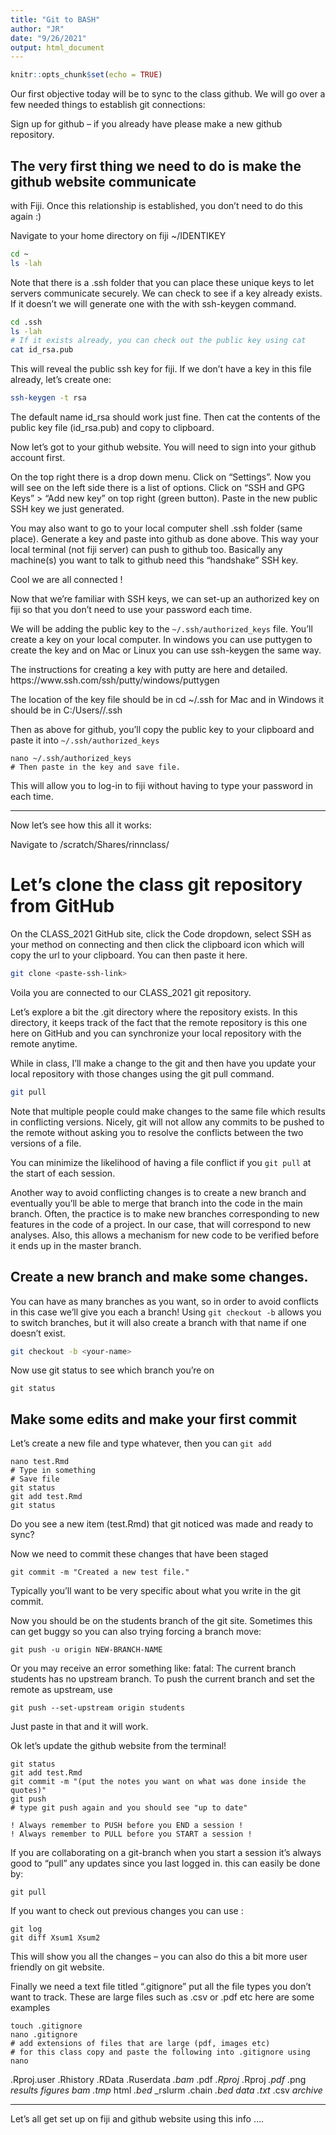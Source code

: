 ```yaml
---
title: "Git to BASH"
author: "JR"
date: "9/26/2021"
output: html_document
---
```


```r
knitr::opts_chunk$set(echo = TRUE)
```

Our first objective today will be to sync to the class github. We will
go over a few needed things to establish git connections:

Sign up for github -- if you already have please make a new github repository.


## The very first thing we need to do is make the github website communicate
with Fiji. Once this relationship is established, you don't need to do this again :)

Navigate to your home directory on fiji ~/IDENTIKEY

```bash
cd ~
ls -lah
```

Note that there is a .ssh folder that you can place these unique keys to let
servers communicate securely. We can check to see if a key already exists.
If it doesn't we will generate one with the with ssh-keygen command.

```bash
cd .ssh
ls -lah
# If it exists already, you can check out the public key using cat
cat id_rsa.pub
```


This will reveal the public ssh key for fiji. If we don't have a key in this file already,
let's create one:

```bash
ssh-keygen -t rsa
```

The default name id_rsa should work just fine.
Then cat the contents of the public key file (id_rsa.pub) and copy to clipboard.

Now let's got to your github website. You will need to sign into your github account first.

On the top right there is a drop down
menu. Click on "Settings". Now you will see on the left side there is a list of
options. Click on "SSH and GPG Keys" > "Add new key" on top right (green button). Paste in the new
public SSH key we just generated.

You may also want to go to your local computer shell .ssh folder (same place).
Generate a key and paste into github as done above. This way your local terminal
(not fiji server) can push to github too. Basically any machine(s) you want to
talk to github need this "handshake" SSH key.

Cool we are all connected !

Now that we're familiar with SSH keys, we can set-up
an authorized key on fiji so that you don't need to use your
password each time.

We will be adding the public key to the `~/.ssh/authorized_keys` file.
You'll create a key on your local computer. In windows you can use
puttygen to create the key and on Mac or Linux you can use ssh-keygen
the same way.

The instructions for creating a key with putty are here and detailed.
https://www.ssh.com/ssh/putty/windows/puttygen

The location of the key file should be in cd ~/.ssh for Mac and
in Windows it should be in C:/Users/<username>/.ssh

Then as above for github, you'll copy the public key to your clipboard
and paste it into `~/.ssh/authorized_keys`

```
nano ~/.ssh/authorized_keys
# Then paste in the key and save file.
```
This will allow you to log-in to fiji without having to type your
password in each time.


-------------------------------------------------------------

Now let's see how this all it works:

Navigate to /scratch/Shares/rinnclass/<your name>

# Let's clone the class git repository from GitHub

On the CLASS_2021 GitHub site, click the Code dropdown, select SSH
as your method on connecting and then click the clipboard icon which will
copy the url to your clipboard. You can then paste it here.

```bash
git clone <paste-ssh-link>
```
Voila you are connected to our CLASS_2021 git repository.

Let's explore a bit the .git directory where the repository exists.
In this directory, it keeps track of the fact that the remote repository
is this one here on GitHub and you can synchronize your local repository
with the remote anytime.

While in class, I'll make a change to the git and then have you update
your local repository with those changes
using the git pull command.

```bash
git pull
```

Note that multiple people could make changes to the same file which results in conflicting versions.
Nicely, git will not allow any commits to be pushed to the remote without asking you to resolve the conflicts
between the two versions of a file.

You can minimize the likelihood of having a file conflict if you `git pull` at the
start of each session.

Another way to avoid conflicting changes is to create a new branch and eventually you'll
be able to merge that branch into the code in the main branch.
Often, the practice is to make new branches corresponding to new features in the code of a project.
In our case, that will correspond to new analyses. Also, this allows a mechanism for new
code to be verified before it ends up in the master branch.


## Create a new branch and make some changes.

You can have as many branches as you want, so in order to avoid conflicts in this case
we'll give you each a branch! Using `git checkout -b` allows you to switch branches,
but it will also create a branch with that name if one doesn't exist.

```bash
git checkout -b <your-name>
```

Now use git status to see which branch you're on

```
git status
```

## Make some edits and make your first commit

Let's create a new file and type whatever, then you can  `git add`

```
nano test.Rmd
# Type in something
# Save file
git status
git add test.Rmd
git status
```

Do you see a new item (test.Rmd) that git noticed was made and ready to sync?

Now we need to commit these changes that have been staged

```
git commit -m "Created a new test file."
```

Typically you'll want to be very specific about what you write in the git commit.

Now you should be on the students branch of the git site. Sometimes this can get
buggy so you can also trying forcing a branch move:

```
git push -u origin NEW-BRANCH-NAME
```

Or you may receive an error something like:
fatal: The current branch students has no upstream branch.
To push the current branch and set the remote as upstream, use

    git push --set-upstream origin students

Just paste in that and it will work.

Ok let's update the github website from the terminal!

```
git status
git add test.Rmd
git commit -m "(put the notes you want on what was done inside the quotes)"
git push
# type git push again and you should see "up to date"

! Always remember to PUSH before you END a session !
! Always remember to PULL before you START a session !
```

If you are collaborating on a git-branch when you start a session it's always good to "pull" any updates since you last logged in. this can easily be done by:

```
git pull
```

If you want to check out previous changes you can use :

```
git log
git diff Xsum1 Xsum2
```

This will show you all the changes -- you can also do this a bit more user friendly on git website.

Finally we need a text file titled ".gitignore" put all the file types you don't want to track. These are large files such as .csv or .pdf etc here are some examples


```
touch .gitignore
nano .gitignore
# add extensions of files that are large (pdf, images etc)
# for this class copy and paste the following into .gitignore using nano
```


.Rproj.user
.Rhistory
.RData
.Ruserdata
*.bam
*.pdf
*.Rproj
*.Rproj
*.pdf
*.png
*results*
*figures*
*bam*
*.tmp
*html
*.bed
*_rslurm*
*.chain
*.bed*
*data*
*.txt
*.csv
*archive*



-----------------------------------------------
Let's all get set up on fiji and github website using this info ....
